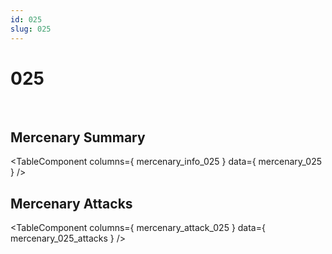 ```yaml
---
id: 025
slug: 025
---
```



# 025

<div style = {{ display: "flex" }}>
    <Image img={require('@site/static/img/mercenaries/illust/thum_char_view_n_025.jpg')}/>
    <Image img={require('@site/static/img/mercenaries/illust/thum_char_view_o_025.jpg')}/>
</div>

## Mercenary Summary

<TableComponent
  columns={ mercenary_info_025 }
  data={ mercenary_025 }
/>

## Mercenary Attacks

<TableComponent
  columns={ mercenary_attack_025 }
  data={ mercenary_025_attacks }
/>